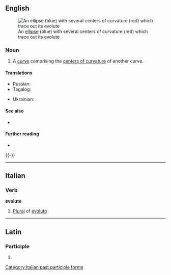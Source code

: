 ==English==
[[File:Ellipse with evolute.png|thumb|An [[ellipse]] (blue) with several centers of curvature (red) which trace out its evolute]]

===Noun===
{{en-noun}}

# A [[curve]] comprising the [[center of curvature|centers of curvature]] of another curve.

====Translations====
{{trans-top|a curve comprising the centers of curvature of another curve}}
* Russian: {{t+|ru|эволюта|f|sc=Cyrl}}
* Tagalog: {{t|tl|balisultag}}
{{trans-mid}}
* Ukrainian: {{t|uk|еволюта|f|sc=Cyrl}}
{{trans-bottom}}

====See also====
* {{l|en|involute}}

====Further reading====
* {{pedia}}
{{-}}

----

==Italian==

===Verb===
'''evolute''' {{g|f}}

# [[plural|Plural]] of [[evoluto]]

[[Category:Italian past participle forms]]

----

==Latin==

===Participle===
{{la-part-form|ēvolūte}}

# {{inflection of|ēvolūtus||voc|m|s|lang=la}}